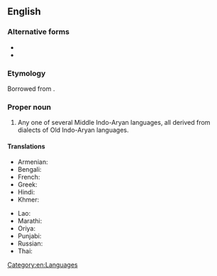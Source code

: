 ==English==
{{wikipedia}}

===Alternative forms===
* {{l|en|Pracrit}}
* {{l|en|Prākrit}}

===Etymology===
Borrowed from {{bor|en|sa|प्राकृत||unrefined, natural, i.e. vernacular}}.

===Proper noun===
{{en-proper noun|Prakrits}}

# Any one of several Middle Indo-Aryan languages, all derived from dialects of Old Indo-Aryan languages.

====Translations====
{{trans-top|any of Middle Indo-Aryan languages, derived from dialects of Old Indo-Aryan languages}}
* Armenian: {{t+|hy|պրակրիտ|sc=Armn}}
* Bengali: {{t|bn|প্রাকৃত}}
* French: {{t+|fr|prakrit}}
* Greek: {{t|el|πρακριτική γλώσσα|f}}
* Hindi: {{t+|hi|प्राकृत|m|sc=Deva}}
* Khmer: {{t+|km|ប្រាក្រឹត|tr=praakrət|sc=Ethi}}
{{trans-mid}}
* Lao: {{t-needed|lo}}
* Marathi: {{t|mr|प्राकृत}}
* Oriya: {{t-needed|or}}
* Punjabi: {{t-needed|pa}}
* Russian: {{t+|ru|пракрит}}
* Thai: {{t+|th|ปรากฤต}}
{{trans-bottom}}

[[Category:en:Languages]]